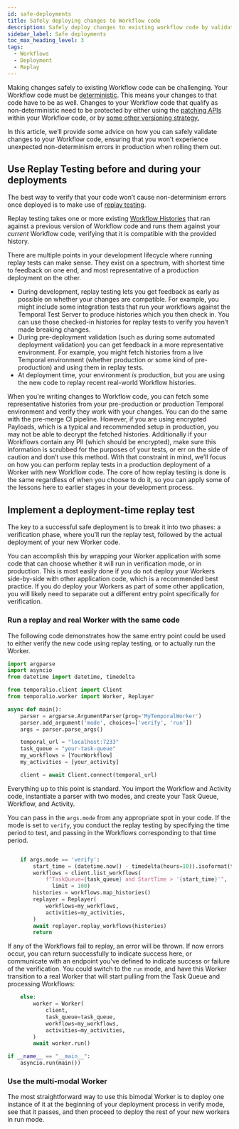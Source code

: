 ```yaml
---
id: safe-deployments
title: Safely deploying changes to Workflow code
description: Safely deploy changes to existing workflow code by validating first for determinism errors before deploying to production.
sidebar_label: Safe deployments
toc_max_heading_level: 3
tags:
  - Workflows
  - Deployment
  - Replay
---
```


Making changes safely to existing Workflow code can be challenging. Your Workflow code must be [deterministic](https://docs.temporal.io/workflows#deterministic-constraints). This means your changes to that code have to be as well. Changes to your Workflow code that qualify as non-deterministic need to be protected by either using the [patching APIs](https://docs.temporal.io/workflows#workflow-versioning) within your Workflow code, or by [some other versioning strategy.](https://docs.temporal.io/workers#worker-versioning)

In this article, we’ll provide some advice on how you can safely validate changes to your Workflow code, ensuring that you won’t experience unexpected non-determinism errors in production when rolling them out.

## Use Replay Testing before and during your deployments

The best way to verify that your code won’t cause non-determinism errors once deployed is to make use of [replay testing](https://docs.temporal.io/workflows#replays).

Replay testing takes one or more existing [Workflow Histories](https://docs.temporal.io/workflows#event-history) that ran against a previous version of Workflow code and runs them against your *current* Workflow code, verifying that it is compatible with the provided history.

There are multiple points in your development lifecycle where running replay tests can make sense. They exist on a spectrum, with shortest time to feedback on one end, and most representative of a production deployment on the other.

- During development, replay testing lets you get feedback as early as possible on whether your changes are compatible. For example, you might include some integration tests that run your workflows against the Temporal Test Server to produce histories which you then check in. You can use those checked-in histories for replay tests to verify you haven’t made breaking changes.
- During pre-deployment validation (such as during some automated deployment validation) you can get feedback in a more representative environment. For example, you might fetch histories from a live Temporal environment (whether production or some kind of pre-production) and using them in replay tests.
- At deployment time, your environment *is* production, but you are using the new code to replay recent real-world Workflow histories.

When you're writing changes to Workflow code, you can fetch some representative histories from your pre-production or production Temporal environment and verify they work with your changes. You can do the same with the pre-merge CI pipeline. However, if you are using encrypted Payloads, which is a typical and recommended setup in production, you may not be able to decrypt the fetched histories. Additionally if your Workflows contain any PII (which should be encrypted), make sure this information is scrubbed for the purposes of your tests, or err on the side of caution and don’t use this method.
With that constraint in mind, we’ll focus on how you can perform replay tests in a production deployment of a Worker with new Workflow code. The core of how replay testing is done is the same regardless of when you choose to do it, so you can apply some of the lessons here to earlier stages in your development process.

## Implement a deployment-time replay test

The key to a successful safe deployment is to break it into two phases: a verification phase, where you’ll  run the replay test, followed by the actual deployment of your new Worker code.

You can accomplish this by wrapping your Worker application with some code that can choose whether it will run in verification mode, or in production. This is most easily done if you do not deploy your Workers side-by-side with other application code, which is a recommended best practice. If you do deploy your Workers as part of some other application, you will likely need to separate out a different entry point specifically for verification.

### Run a replay and real Worker with the same code

The following code demonstrates how the same entry point could be used to either verify the new code using replay testing, or to actually run the Worker.

```python
import argparse
import asyncio
from datetime import datetime, timedelta

from temporalio.client import Client
from temporalio.worker import Worker, Replayer

async def main():
    parser = argparse.ArgumentParser(prog='MyTemporalWorker')
    parser.add_argument('mode', choices=['verify', 'run'])
    args = parser.parse_args()

    temporal_url = "localhost:7233"
    task_queue = "your-task-queue"
    my_workflows = [YourWorkflow]
    my_activities = [your_activity]

    client = await Client.connect(temporal_url)
```

Everything up to this point is standard. You import the Workflow and Activity code, instantiate a parser with two modes, and create your Task Queue, Workflow, and Activity.

You can pass in the `args.mode` from any appropriate spot in your code. If the mode is set to `verify`, you conduct the replay testing by specifying the time period to test, and passing in the Workflows corresponding to that time period. 

```python

    if args.mode == 'verify':
        start_time = (datetime.now() - timedelta(hours=10)).isoformat(timespec='seconds')
        workflows = client.list_workflows(
	        f"TaskQueue={task_queue} and StartTime > '{start_time}'",
		      limit = 100)
        histories = workflows.map_histories()
        replayer = Replayer(
            workflows=my_workflows,
            activities=my_activities,
        )
        await replayer.replay_workflows(histories)
        return
```

If any of the Workflows fail to replay, an error will be thrown. If now errors occur, you can return successfully to indicate success here, or communicate with an endpoint you've defined to indicate success or failure of the verification. You could switch to the `run` mode, and have this Worker transition to a real Worker that will start pulling from the Task Queue and processing Workflows:

```python
    else:
        worker = Worker(
            client,
            task_queue=task_queue,
            workflows=my_workflows,
            activities=my_activities,
        )
        await worker.run()

if __name__ == "__main__":
    asyncio.run(main())

```

### Use the multi-modal Worker

The most straightforward way to use this bimodal Worker is to deploy one instance of it at the beginning of your deployment process in verify mode, see that it passes, and then proceed to deploy the rest of your new workers in run mode.
